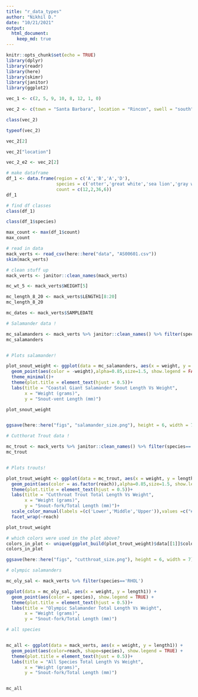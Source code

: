 ```yaml
---
title: "r_data_types"
author: "Nikhil D."
date: "10/21/2021"
output:  
  html_document:
    keep_md: true
---
```


```r
knitr::opts_chunk$set(echo = TRUE)
library(dplyr)
library(readr)
library(here)
library(skimr)
library(janitor)
library(ggplot2)

```

```r
vec_1 <- c(2, 5, 9, 10, 8, 12, 1, 0)

vec_2 <- c(town = "Santa Barbara", location = "Rincon", swell = "south")

class(vec_2)

typeof(vec_2)

vec_2[2]

vec_2["location"]

vec_2_e2 <- vec_2[2]

# make dataframe
df_1 <- data.frame(region = c('A','B','A','D'),
                   species = c('otter','great white','sea lion','gray whale'),
                   count = c(12,2,36,6))
df_1

# find df classes 
class(df_1)

class(df_1$species)

max_count <- max(df_1$count)
max_count

```



```r
# read in data
mack_verts <- read_csv(here::here("data", "AS00601.csv"))
skim(mack_verts)

# clean stuff up
mack_verts <- janitor::clean_names(mack_verts)

mc_wt_5 <- mack_verts$WEIGHT[5]

mc_length_8_20 <- mack_verts$LENGTH1[8:20]
mc_length_8_20

mc_dates <- mack_verts$SAMPLEDATE

```



```r
# Salamander data ! 

mc_salamanders <- mack_verts %>% janitor::clean_names() %>% filter(species=='DITE')
mc_salamanders


# Plots salamander! 

plot_snout_weight <- ggplot(data = mc_salamanders, aes(x = weight, y = length1)) +
  geom_point(aes(color = -weight),alpha=0.85,size=1.5, show.legend = FALSE) +
  theme_minimal()+
  theme(plot.title = element_text(hjust = 0.5))+
  labs(title = "Coastal Giant Salamander Snout Length Vs Weight",
       x = "Weight (grams)",
       y = "Snout-vent Length (mm)")

plot_snout_weight


ggsave(here::here("figs", "salamander_size.png"), height = 6, width = 7)
```

```r

# Cutthorat Trout data ! 

mc_trout <- mack_verts %>% janitor::clean_names() %>% filter(species=='ONCL')
mc_trout


# Plots trouts! 

plot_trout_weight <- ggplot(data = mc_trout, aes(x = weight, y = length1)) +
  geom_point(aes(color = as.factor(reach)),alpha=0.85,size=1.5, show.legend = TRUE) +
  theme(plot.title = element_text(hjust = 0.5))+
  labs(title = "Cutthroat Trout Total Length Vs Weight",
       x = "Weight (grams)",
       y = "Snout-fork/Total Length (mm)")+
  scale_color_manual(labels =(c('Lower','Middle','Upper')),values =c("#F8766D", "#00BA38", "#619CFF"))+
  facet_wrap(~reach)

plot_trout_weight

# which colors were used in the plot above?
colors_in_plot <- unique(ggplot_build(plot_trout_weight)$data[[1]]$colour)
colors_in_plot

ggsave(here::here("figs", "cutthroat_size.png"), height = 6, width = 7)
```


```r
# olympic salamanders

mc_oly_sal <- mack_verts %>% filter(species=='RHOL')

ggplot(data = mc_oly_sal, aes(x = weight, y = length1)) +
  geom_point(aes(color = species), show.legend = TRUE) +
  theme(plot.title = element_text(hjust = 0.5))+
  labs(title = "Olympic Salamander Total Length Vs Weight",
       x = "Weight (grams)",
       y = "Snout-fork/Total Length (mm)")

```
```r
# all species


mc_all <- ggplot(data = mack_verts, aes(x = weight, y = length1)) +
  geom_point(aes(color=reach, shape=species), show.legend = TRUE) +
  theme(plot.title = element_text(hjust = 0.5))+
  labs(title = "All Species Total Length Vs Weight",
       x = "Weight (grams)",
       y = "Snout-fork/Total Length (mm)")


mc_all
```








